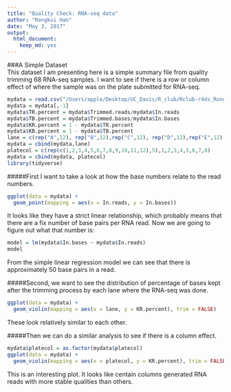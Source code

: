 ```yaml
---
title: "Quality Check: RNA-seq data"
author: "Rongkui Han"
date: "May 3, 2017"
output: 
  html_document: 
    keep_md: yes
---
```

###A Simple Dataset  
This dataset I am presenting here is a simple summary file from quality trimming 68 RNA-seq samples. I want to see if there is a row or column effect of where the sample was on the plate submitted for RNA-seq. 

```r
mydata = read.csv("/Users/apple/Desktop/UC_Davis/R_club/Rclub-r4ds_Rongkui.Han/R-club-Apr-26/Qtrimm.stat.csv")
mydata = mydata[,-1]
mydata$TR.percent = mydata$Trimmed.reads/mydata$In.reads
mydata$TB.percent = mydata$Trimmed.bases/mydata$In.bases
mydata$KR.percent = 1 - mydata$TR.percent
mydata$KB.percent = 1 - mydata$TB.percent
lane = c(rep("A",12), rep("B",12),rep("C",12), rep("D",12),rep("E",12),rep("F",8))
mydata = cbind(mydata,lane)
platecol = c(rep(c(1,2,3,4,5,6,7,8,9,10,11,12),5),1,2,3,4,5,6,7,8)
mydata = cbind(mydata, platecol)
library(tidyverse)
```

#####First I want to take a look at how the base numbers relate to the read numbers.  
```r
ggplot(data = mydata) +
  geom_point(mapping = aes(x = In.reads, y = In.bases))
```

It looks like they have a strict linear relationship, which probably means that there are a fix number of base pairs per RNA read. Now we are going to figure out what that number is:
```r
model = lm(mydata$In.bases ~ mydata$In.reads)
model
```
From the simple linear regression model we can see that there is approximately 50 base pairs in a read.  

#####Second, we want to see the distribution of percentage of bases kept after the trimming process by each lane where the RNA-seq was done.
```r
ggplot(data = mydata) +
  geom_violin(mapping = aes(x = lane, y = KR.percent), trim = FALSE)
```

These look relatively similar to each other.   

#####Then we can do a similar analysis to see if there is a column effect.
```r
mydata$platecol = as.factor(mydata$platecol)
ggplot(data = mydata) +
  geom_violin(mapping = aes(x = platecol, y = KR.percent), trim = FALSE)
```

This is an interesting plot. It looks like centain columns generated RNA reads with more stable qualities than others. 


